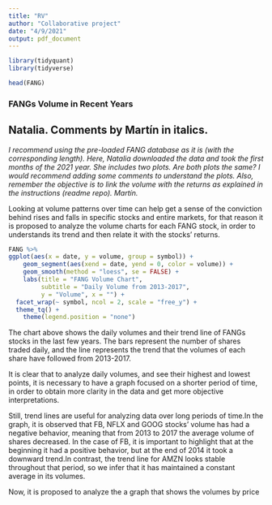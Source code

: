 ```yaml
---
title: "RV"
author: "Collaborative project"
date: "4/9/2021"
output: pdf_document
---
```


```r
library(tidyquant)
library(tidyverse)
```

```r
head(FANG)
```

### FANGs Volume in Recent Years
## Natalia. Comments by Martín in italics.
*I recommend using the pre-loaded FANG database as it is (with the corresponding length). Here, Natalia downloaded the data and took the first months of the 2021 year. She includes two plots. Are both plots the same? I would recommend adding some comments to understand the plots. Also, remember the objective is to link the volume with the returns as explained in the instructions (readme repo). Martín.*

Looking at volume patterns over time can help get a sense of the conviction behind rises and falls in specific stocks and entire markets, for that reason it is proposed to analyze the volume charts for each FANG stock, in order to understands its trend and then relate it with the stocks' returns.

```r
FANG %>%
ggplot(aes(x = date, y = volume, group = symbol)) +
    geom_segment(aes(xend = date, yend = 0, color = volume)) + 
    geom_smooth(method = "loess", se = FALSE) +
    labs(title = "FANG Volume Chart", 
         subtitle = "Daily Volume from 2013-2017", 
         y = "Volume", x = "") +
  facet_wrap(~ symbol, ncol = 2, scale = "free_y") +  
  theme_tq() +
    theme(legend.position = "none") 
```
The chart above shows the daily volumes and their trend line of FANGs stocks in the last few years. The bars represent the number of shares traded daily, and the line represents the trend that the volumes of each share have followed from 2013-2017.

It is clear that to analyze daily volumes, and see their highest and lowest points, it is necessary to have a graph focused on a shorter period of time, in order to obtain more clarity in the data and get more objective interpretations.

Still, trend lines are useful for analyzing data over long periods of time.In the graph, it is observed that FB, NFLX and GOOG stocks' volume has had a negative behavior, meaning that from 2013 to 2017 the average volume of shares decreased. In the case of FB, it is important to highlight that at the beginning it had a positive behavior, but at the end of 2014 it took a downward trend.In contrast, the trend line for AMZN looks stable throughout that period, so we infer that it has maintained a constant average in its volumes.

Now, it is proposed to analyze the a graph that shows the volumes by price
